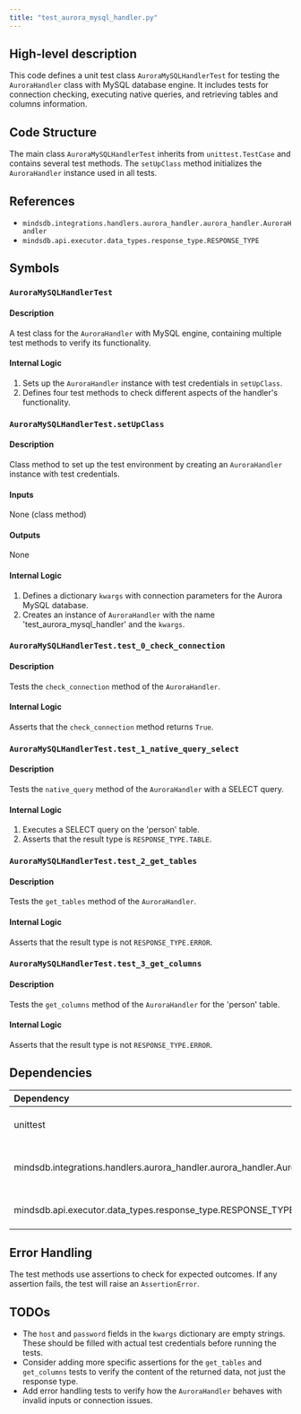 ```yaml
---
title: "test_aurora_mysql_handler.py"
---
```


## High-level description
This code defines a unit test class `AuroraMySQLHandlerTest` for testing the `AuroraHandler` class with MySQL database engine. It includes tests for connection checking, executing native queries, and retrieving tables and columns information.

## Code Structure
The main class `AuroraMySQLHandlerTest` inherits from `unittest.TestCase` and contains several test methods. The `setUpClass` method initializes the `AuroraHandler` instance used in all tests.

## References
- `mindsdb.integrations.handlers.aurora_handler.aurora_handler.AuroraHandler`
- `mindsdb.api.executor.data_types.response_type.RESPONSE_TYPE`

## Symbols

### `AuroraMySQLHandlerTest`
#### Description
A test class for the `AuroraHandler` with MySQL engine, containing multiple test methods to verify its functionality.

#### Internal Logic
1. Sets up the `AuroraHandler` instance with test credentials in `setUpClass`.
2. Defines four test methods to check different aspects of the handler's functionality.

### `AuroraMySQLHandlerTest.setUpClass`
#### Description
Class method to set up the test environment by creating an `AuroraHandler` instance with test credentials.

#### Inputs
None (class method)

#### Outputs
None

#### Internal Logic
1. Defines a dictionary `kwargs` with connection parameters for the Aurora MySQL database.
2. Creates an instance of `AuroraHandler` with the name 'test_aurora_mysql_handler' and the `kwargs`.

### `AuroraMySQLHandlerTest.test_0_check_connection`
#### Description
Tests the `check_connection` method of the `AuroraHandler`.

#### Internal Logic
Asserts that the `check_connection` method returns `True`.

### `AuroraMySQLHandlerTest.test_1_native_query_select`
#### Description
Tests the `native_query` method of the `AuroraHandler` with a SELECT query.

#### Internal Logic
1. Executes a SELECT query on the 'person' table.
2. Asserts that the result type is `RESPONSE_TYPE.TABLE`.

### `AuroraMySQLHandlerTest.test_2_get_tables`
#### Description
Tests the `get_tables` method of the `AuroraHandler`.

#### Internal Logic
Asserts that the result type is not `RESPONSE_TYPE.ERROR`.

### `AuroraMySQLHandlerTest.test_3_get_columns`
#### Description
Tests the `get_columns` method of the `AuroraHandler` for the 'person' table.

#### Internal Logic
Asserts that the result type is not `RESPONSE_TYPE.ERROR`.

## Dependencies
| Dependency | Purpose |
|:-----------|:--------|
| unittest | Provides the testing framework |
| mindsdb.integrations.handlers.aurora_handler.aurora_handler.AuroraHandler | The main class being tested |
| mindsdb.api.executor.data_types.response_type.RESPONSE_TYPE | Enum for response types |

## Error Handling
The test methods use assertions to check for expected outcomes. If any assertion fails, the test will raise an `AssertionError`.

## TODOs
- The `host` and `password` fields in the `kwargs` dictionary are empty strings. These should be filled with actual test credentials before running the tests.
- Consider adding more specific assertions for the `get_tables` and `get_columns` tests to verify the content of the returned data, not just the response type.
- Add error handling tests to verify how the `AuroraHandler` behaves with invalid inputs or connection issues.